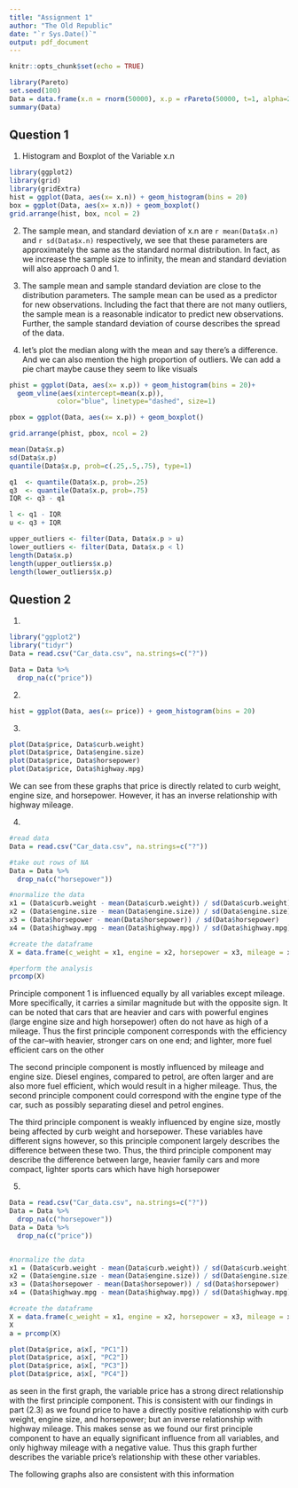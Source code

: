 ---
title: "Assignment 1"
author: "The Old Republic"
date: "`r Sys.Date()`"
output: pdf_document
---

```{r setup, include=FALSE}
knitr::opts_chunk$set(echo = TRUE)
```
```{r}
library(Pareto)
set.seed(100)
Data = data.frame(x.n = rnorm(50000), x.p = rPareto(50000, t=1, alpha=2))
summary(Data)
```
## Question 1
1. Histogram and Boxplot of the Variable x.n
```{r}
library(ggplot2)
library(grid)
library(gridExtra)
hist = ggplot(Data, aes(x= x.n)) + geom_histogram(bins = 20)
box = ggplot(Data, aes(x= x.n)) + geom_boxplot()
grid.arrange(hist, box, ncol = 2)
```
2. The sample mean, and standard deviation of x.n are `r mean(Data$x.n)` and `r sd(Data$x.n)` respectively, we see that these parameters are approximately the same as the standard normal distribution. In fact, as we increase the sample size to infinity, the mean and standard deviation will also approach 0 and 1. 

3. The sample mean and sample standard deviation are close to the distribution parameters. The sample mean can be used as a predictor for new observations. 
Including the fact that there are not many outliers, the sample mean is a reasonable indicator to predict new observations. Further, the sample standard deviation of course describes the spread of the data.

4. let's plot the median along with the mean and say there's a difference. And we can also mention the high proportion of outliers. We can add a pie chart maybe cause they seem to like visuals
```{r}
phist = ggplot(Data, aes(x= x.p)) + geom_histogram(bins = 20)+
  geom_vline(aes(xintercept=mean(x.p)),
            color="blue", linetype="dashed", size=1)

pbox = ggplot(Data, aes(x= x.p)) + geom_boxplot()

grid.arrange(phist, pbox, ncol = 2)

mean(Data$x.p)
sd(Data$x.p)
quantile(Data$x.p, prob=c(.25,.5,.75), type=1)

q1  <- quantile(Data$x.p, prob=.25)
q3  <- quantile(Data$x.p, prob=.75)
IQR <- q3 - q1

l <- q1 - IQR
u <- q3 + IQR

upper_outliers <- filter(Data, Data$x.p > u)
lower_outliers <- filter(Data, Data$x.p < l)
length(Data$x.p)
length(upper_outliers$x.p)
length(lower_outliers$x.p)
```

## Question 2
1. 
```{r}
library("ggplot2")
library("tidyr")
Data = read.csv("Car_data.csv", na.strings=c("?"))

Data = Data %>% 
  drop_na(c("price"))
```

2.
```{r}
hist = ggplot(Data, aes(x= price)) + geom_histogram(bins = 20)
```

3. 
```{r}
plot(Data$price, Data$curb.weight)
plot(Data$price, Data$engine.size)
plot(Data$price, Data$horsepower)
plot(Data$price, Data$highway.mpg)
```
We can see from these graphs that price is directly related to curb weight, engine size, and horsepower. However, it has an inverse relationship with highway mileage.

4.
```{r}
#read data
Data = read.csv("Car_data.csv", na.strings=c("?"))

#take out rows of NA
Data = Data %>% 
  drop_na(c("horsepower"))

#normalize the data
x1 = (Data$curb.weight - mean(Data$curb.weight)) / sd(Data$curb.weight)
x2 = (Data$engine.size - mean(Data$engine.size)) / sd(Data$engine.size)
x3 = (Data$horsepower - mean(Data$horsepower)) / sd(Data$horsepower)
x4 = (Data$highway.mpg - mean(Data$highway.mpg)) / sd(Data$highway.mpg)

#create the dataframe
X = data.frame(c_weight = x1, engine = x2, horsepower = x3, mileage = x4)

#perform the analysis
prcomp(X)
```
Principle component 1 is influenced equally by all variables except mileage. More specifically, it carries a similar magnitude but with the opposite sign. It can be noted that cars that are heavier and cars with powerful engines (large engine size and high horsepower) often do not have as high of a mileage. Thus the first principle component corresponds with the efficiency of the car--with heavier, stronger cars on one end; and lighter, more fuel efficient cars on the other

The second principle component is mostly influenced by mileage and engine size. 
Diesel engines, compared to petrol, are often larger and are also more fuel efficient, which would result in a higher mileage. Thus, the second principle component could correspond with the engine type of the car, such as possibly separating diesel and petrol engines.

The third principle component is weakly influenced by engine size, mostly being affected by curb weight and horsepower. These variables have different signs however, so this principle component largely describes the difference between these two. 
Thus, the third principle component may describe the difference between large, heavier family cars and more compact, lighter sports cars which have high horsepower

5.
```{r}
Data = read.csv("Car_data.csv", na.strings=c("?"))
Data = Data %>% 
  drop_na(c("horsepower"))
Data = Data %>%
  drop_na(c("price"))


#normalize the data
x1 = (Data$curb.weight - mean(Data$curb.weight)) / sd(Data$curb.weight)
x2 = (Data$engine.size - mean(Data$engine.size)) / sd(Data$engine.size)
x3 = (Data$horsepower - mean(Data$horsepower)) / sd(Data$horsepower)
x4 = (Data$highway.mpg - mean(Data$highway.mpg)) / sd(Data$highway.mpg)

#create the dataframe
X = data.frame(c_weight = x1, engine = x2, horsepower = x3, mileage = x4)
X
a = prcomp(X)

plot(Data$price, a$x[, "PC1"])
plot(Data$price, a$x[, "PC2"])
plot(Data$price, a$x[, "PC3"])
plot(Data$price, a$x[, "PC4"])
```
as seen in the first graph, the variable price has a strong direct relationship with the first principle component. This is consistent with our findings in part (2.3) as we found price to have a directly positive relationship with curb weight, engine size, and horsepower; but an inverse relationship with highway mileage.
This makes sense as we found our first principle component to have an equally significant influence from all variables, and only highway mileage with a negative value.
Thus this graph further describes the variable price's relationship with these other variables.

The following graphs also are consistent with this information

